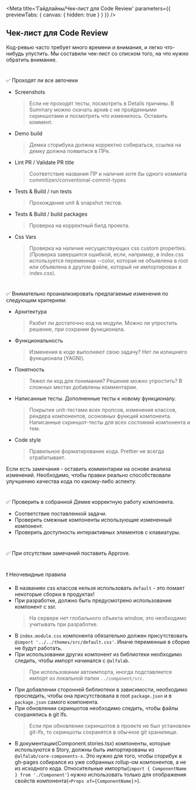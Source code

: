 
<Meta
    title='Гайдлайны/Чек-лист для Code Review'
    parameters={{ previewTabs: { canvas: { hidden: true } } }}
/>

## Чек-лист для Code Review

Код-ревью часто требует много времени и внимания, и легко что-нибудь упустить.
Мы составили чек-лист со списком того, на что нужно обратить внимание.
#

✅ Проходят ли все авточеки
- Screenshots
  > Если не проходят тесты, посмотреть в Details причины. В Summary можно скачать архив с не пройденными скриншотами и посмотреть что изменилось. Оставить коммент.
- Demo build
  > Демка сторибука должна корректно собираться, ссылка на демку должна появиться в ПРе.
- Lint PR / Validate PR title
  > Соответствие названия ПР и наличия хотя бы одного коммита commitizen/conventional-commit-types
- Tests & Build / run tests
  > Прохождение unit & snapshot тестов.
- Tests & Build / build packages
  > Проверка на корректный билд проекта.
- Css Vars
  > Проверка на наличие несуществующих css custom properties.(Проверка завершится ошибкой, если, например, в index.css используется переменная --color, которая не объявлена в root или объявлена в другом файле, который не импортирован в index.css).
#

✅  Внимательно проанализировать предлагаемые изменения по следующим критериям:
- Архитектура
  > Разбит ли достаточно код на модули. Можно ли упростить решение, при сохрании функционала.
- Функциональность
  > Изменения в коде выполняют свою задачу? Нет ли излишнего функционала (YAGNI).
- Понятность
  > Тяжел ли код для понимания? Решение можно упростить? В сложных местах добавлены комментарии.
- Написанные тесты. Дополненные тесты к новому функционалу.
  > Покрытие unit-тестами всех пропсов, изменения классов, рендера компонентов, осоновных функций компонента.
  > Написанные скриншот-тесты для всех состояний компонента и тем.
- Сode style
  > Правильное форматирование кода. Prettier не всегда отрабатывает.

Если есть замечания - оставить комментарии на основе анализа изменений.
Необходимо, чтобы правки реально способствовали улучшению качества кода по какому-либо аспекту.
#

✅  Проверить в собранной Демке корректную работу компонента.
- Соответствие поставленной задачи.
- Проверить смежные компоненты использующие измененный компонент.
- Проверить доступность интерактивных элементов с клавиатуры.
#

✅ При отсутствии замечаний поставить Approve.
#

❗ Неочевидные правила
- В названиях css классов нельзя использовать `default` - это ломает некоторые сборки в продуктах!
- При разработке, должно быть предусмотрено использование компонент с ssr.
  > На сервере нет глобального объекта window, это необходимо учитывать при разработке.
- В `index.module.css` компонента обязательно должен присутствовать `@import '../../themes/src/default.css'`.
Иначе переменные в сборке не будут работать.
- При использовании других компонент из библиотеки необходимо следить,
чтобы импорт начинался с `@alfalab`.
  > При использовании автоимпорта, иногда подставляется импорт из локальной папки `../component/src`.
- При добавлении сторонней библиотеки в зависимости, необходимо проследить, чтобы она присутствовала в root `package.json` и в `package.json` самого компонента.
- При обновлении скриншотов необходимо следить, чтобы файлы сохранялись в git lfs.
  > Если при обновлении скриншотов в проекте не был установлен git-lfs, то скриншоты сохранятся в обычное git хранилище.
- В документации(Component.stories.tsx) компоненты, которые используются в Story, должны быть импортированы из `@alfalab/core-components-x`.
Это нужно для того, чтобы сторибук в gh-pages собирался из уже собранных rollup-ом компонентов, а не из исходного кода.
Относительные импорты(`import { ComponentName } from './Component'`) нужно использовать только для отображения свойств компонента(`<Props of={ComponentName}`>).
